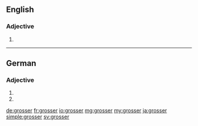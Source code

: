 {{also|größer}}
==English==

===Adjective===
{{head|en|adjective comparative form}}

# {{en-comparative of|gross}}

----

==German==

===Adjective===
{{head|de|adjective form}}

# {{inflected form of|gross|lang=de}}
# {{standard spelling of|from=SLDE|großer|lang=de}}

[[de:grosser]]
[[fr:grosser]]
[[io:grosser]]
[[mg:grosser]]
[[my:grosser]]
[[ja:grosser]]
[[simple:grosser]]
[[sv:grosser]]